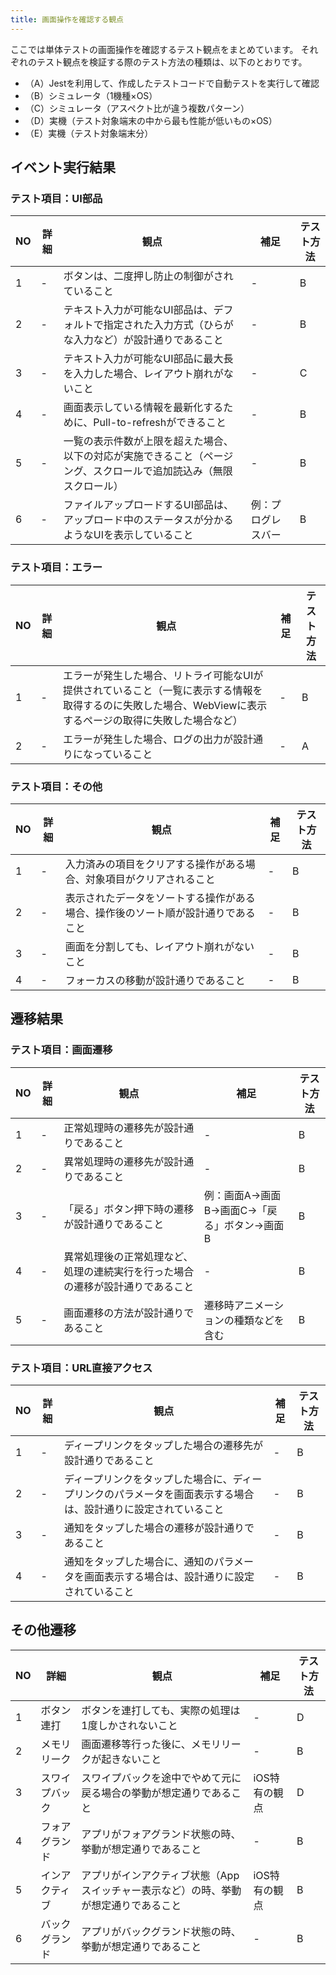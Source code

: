 ```yaml
---
title: 画面操作を確認する観点
---
```


ここでは単体テストの画面操作を確認するテスト観点をまとめています。
それぞれのテスト観点を検証する際のテスト方法の種類は、以下のとおりです。

- （A）Jestを利用して、作成したテストコードで自動テストを実行して確認
- （B）シミュレータ（1機種×OS）
- （C）シミュレータ（アスペクト比が違う複数パターン）
- （D）実機（テスト対象端末の中から最も性能が低いもの×OS）
- （E）実機（テスト対象端末分）

## イベント実行結果

### テスト項目：UI部品

| NO | 詳細 | 観点 | 補足 | テスト方法 |
| --- | --- | --- | --- | --- |
| 1 | - | ボタンは、二度押し防止の制御がされていること | - | B |
| 2 | - | テキスト入力が可能なUI部品は、デフォルトで指定された入力方式（ひらがな入力など）が設計通りであること | - | B |
| 3 | - | テキスト入力が可能なUI部品に最大長を入力した場合、レイアウト崩れがないこと | - | C |
| 4 | - | 画面表示している情報を最新化するために、Pull-to-refreshができること | - | B |
| 5 | - | 一覧の表示件数が上限を超えた場合、以下の対応が実施できること（ページング、スクロールで追加読込み（無限スクロール） | - | B |
| 6 | - | ファイルアップロードするUI部品は、アップロード中のステータスが分かるようなUIを表示していること | 例：プログレスバー | B |

### テスト項目：エラー

| NO | 詳細 | 観点 | 補足 | テスト方法 |
| --- | --- | --- | --- | --- |
| 1 | - | エラーが発生した場合、リトライ可能なUIが提供されていること（一覧に表示する情報を取得するのに失敗した場合、WebViewに表示するページの取得に失敗した場合など） | - | B |
| 2 | - | エラーが発生した場合、ログの出力が設計通りになっていること | - | A |

### テスト項目：その他

| NO | 詳細 | 観点 | 補足 | テスト方法 |
| --- | --- | --- | --- | --- |
| 1 | - | 入力済みの項目をクリアする操作がある場合、対象項目がクリアされること | - | B |
| 2 | - | 表示されたデータをソートする操作がある場合、操作後のソート順が設計通りであること | - | B |
| 3 | - | 画面を分割しても、レイアウト崩れがないこと | - | B |
| 4 | - | フォーカスの移動が設計通りであること | - | B |

## 遷移結果

### テスト項目：画面遷移

| NO | 詳細 | 観点 | 補足 | テスト方法 |
| --- | --- | --- | --- | --- |
| 1 | - | 正常処理時の遷移先が設計通りであること | - | B |
| 2 | - | 異常処理時の遷移先が設計通りであること | - | B |
| 3 | - | 「戻る」ボタン押下時の遷移が設計通りであること | 例：画面A→画面B→画面C→「戻る」ボタン→画面B | B |
| 4 | - | 異常処理後の正常処理など、処理の連続実行を行った場合の遷移が設計通りであること | - | B |
| 5 | - | 画面遷移の方法が設計通りであること | 遷移時アニメーションの種類などを含む | B |

### テスト項目：URL直接アクセス

| NO | 詳細 | 観点 | 補足 | テスト方法 |
| --- | --- | --- | --- | --- |
| 1 | - | ディープリンクをタップした場合の遷移先が設計通りであること | - | B |
| 2 | - | ディープリンクをタップした場合に、ディープリンクのパラメータを画面表示する場合は、設計通りに設定されていること | - | B |
| 3 | - | 通知をタップした場合の遷移が設計通りであること | - | B |
| 4 | - | 通知をタップした場合に、通知のパラメータを画面表示する場合は、設計通りに設定されていること | - | B |

## その他遷移

| NO | 詳細 | 観点 | 補足 | テスト方法 |
| --- | --- | --- | --- | --- |
| 1 | ボタン連打 | ボタンを連打しても、実際の処理は1度しかされないこと | - | D |
| 2 | メモリリーク | 画面遷移等行った後に、メモリリークが起きないこと | - | B |
| 3 | スワイプバック | スワイプバックを途中でやめて元に戻る場合の挙動が想定通りであること | iOS特有の観点 | D |
| 4 | フォアグランド | アプリがフォアグランド状態の時、挙動が想定通りであること | - | B |
| 5 | インアクティブ | アプリがインアクティブ状態（Appスイッチャー表示など）の時、挙動が想定通りであること | iOS特有の観点 | B |
| 6 | バックグランド | アプリがバックグランド状態の時、挙動が想定通りであること | - | B |
